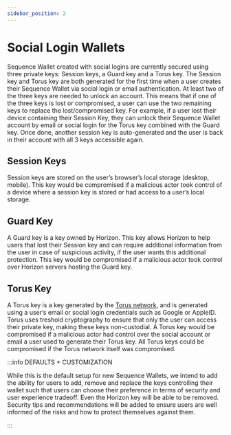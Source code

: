 ```yaml
---
sidebar_position: 2
---
```


# Social Login Wallets
Sequence Wallet created with social logins are currently secured using three private keys: Session keys, a Guard key and a Torus key. The Session key and Torus key are both generated for the first time when a user creates their Sequence Wallet via social login or email authentication.
At least two of the three keys are needed to unlock an account. This means that if one of the three keys is lost or compromised, a user can use the two remaining keys to replace the lost/compromised key. For example, if a user lost their device containing their Session Key, they can unlock their Sequence Wallet account by email or social login for the Torus key combined with the Guard key. Once done, another session key is auto-generated and the user is back in their account with all 3 keys accessible again.

## Session Keys 
Session keys are stored on the user’s browser’s local storage (desktop, mobile). This key would be compromised if a malicious actor took control of a device where a session key is stored or had access to a user’s local storage. 

## Guard Key
A Guard key is a key owned by Horizon. This key allows Horizon to help users that lost their Session key and can require additional information from the user in case of suspicious activity, if the user wants this additional protection. This key would be compromised if a malicious actor took control over Horizon servers hosting the Guard key. 

## Torus Key
A Torus key is a key generated by the [Torus network](https://tor.us/), and is generated using a user’s email or social login credentials such as Google or AppleID. Torus uses treshold cryptography to ensure that only the user can access their private key, making these keys non-custodial. A Torus key would be compromised if a malicious actor had control over the social account or email a user used to generate their Torus key. All Torus keys could be compromised if the Torus network itself was compromised.


:::info DEFAULTS + CUSTOMIZATION

While this is the default setup for new Sequence Wallets, we intend to add the ability for users to add, remove and replace the keys controlling their wallet such that users can choose their preference in terms of security and user experience tradeoff. Even the Horizon key will be able to be removed. Security tips and recommendations will be added to ensure users are well informed of the risks and how to protect themselves against them.

:::
